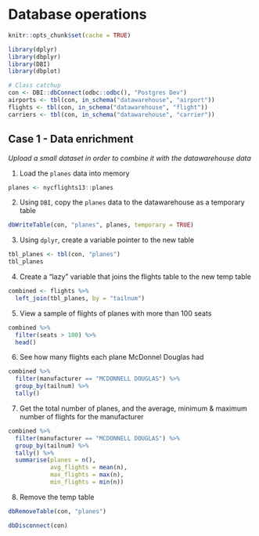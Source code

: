 # Database operations

```r
knitr::opts_chunk$set(cache = TRUE)

library(dplyr)
library(dbplyr)
library(DBI)
library(dbplot)

# Class catchup
con <- DBI::dbConnect(odbc::odbc(), "Postgres Dev")
airports <- tbl(con, in_schema("datawarehouse", "airport"))
flights <- tbl(con, in_schema("datawarehouse", "flight"))
carriers <- tbl(con, in_schema("datawarehouse", "carrier"))

```

## Case 1 - Data enrichment
*Upload a small dataset in order to combine it with the datawarehouse data*

1. Load the `planes` data into memory
```r
planes <- nycflights13::planes
```

2. Using `DBI`, copy the `planes` data to the datawarehouse as a temporary table
```r
dbWriteTable(con, "planes", planes, temporary = TRUE)
```

3. Using `dplyr`, create a variable pointer to the new table
```r
tbl_planes <- tbl(con, "planes")
tbl_planes
```

4. Create a "lazy" variable that joins the flights table to the new temp table
```r
combined <- flights %>%
  left_join(tbl_planes, by = "tailnum") 

```

5. View a sample of flights of planes with more than 100 seats
```r
combined %>%
  filter(seats > 100) %>%
  head()
```

6. See how many flights each plane McDonnel Douglas had
```r
combined %>%
  filter(manufacturer == "MCDONNELL DOUGLAS") %>%
  group_by(tailnum) %>%
  tally() 
``` 

7. Get the total number of planes, and the average, minimum & maximum number of flights for the manufacturer
```r
combined %>%
  filter(manufacturer == "MCDONNELL DOUGLAS") %>%
  group_by(tailnum) %>%
  tally() %>%
  summarise(planes = n(),
            avg_flights = mean(n),
            max_flights = max(n),
            min_flights = min(n))
``` 


8. Remove the temp table 
```r
dbRemoveTable(con, "planes")

dbDisconnect(con)
```








